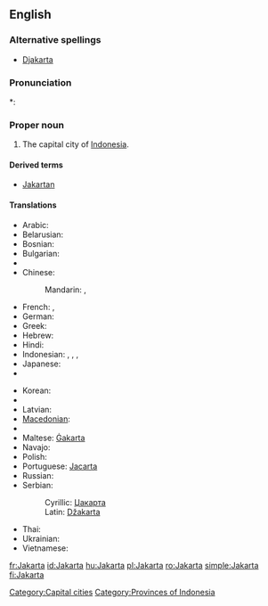 {{wikipedia}}
==English==

===Alternative spellings===
* [[Djakarta]]

===Pronunciation===
*: {{rhymes|ɑː(r)tə}}

===Proper noun===
{{en-proper noun}}

# The capital city of [[Indonesia]].

====Derived terms====
* [[Jakartan]]

====Translations====
{{trans-top|capital of Indonesia}}
* Arabic: {{t-|ar|جاكرتا|f|tr=jakarta}}
* Belarusian: {{t-|be|Джакарта|f|tr=Džakárta|xs=Belarusian}}
* Bosnian: {{t-|bs|Džakarta|f}}
* Bulgarian: {{t-|bg|Джакарта|f|tr=Džakárta}}
* {{trreq|Burmese}}
* Chinese:
*: Mandarin: {{t-|cmn|雅加達|sc=Hani}},  {{t-|cmn|雅加达|tr=Yǎjiādá|sc=Hani}}
* French: {{t+|fr|Jakarta}}, {{t-|fr|Djakarta}}
* German: {{t-|de|Jakarta|n}}
* Greek: {{t-|el|Τζακάρτα|tr=Tzakárta}}
* Hebrew: {{t|he|ג'קרטה}}
* Hindi: {{t|hi|जकार्ता|tr=jakārtā|xs=Hindi}}
* Indonesian: {{t+|id|Djakarta|xs=Indonesian}},  {{t|id|Sunda Kelapa|xs=Indonesian}},  {{t|id|Jayakarta|xs=Indonesian}},  {{t-|id|Batavia|xs=Indonesian}}
* Japanese: {{t-|ja|ジャカルタ|tr=Jakaruta}}
* {{trreq|Khmer}}
{{trans-mid}}
* Korean: {{t+|ko|자카르타|tr=Jakareuta|sc=Hang}}
* {{trreq|Lao}}
* Latvian: {{t|lv|Džakarta}}
* [[Macedonian]]: {{t-|mk|Џакарта|f|tr=Džakárta}}
* {{trreq|Malay}}
* Maltese: [[Ġakarta]]
* Navajo: {{tø|nv|Jakʼáta}}
* Polish: {{t+|pl|Dżakarta|f}}
* Portuguese: [[Jacarta]] {{f}}
* Russian: {{t-|ru|Джакарта|f|tr=Džakárta}}
* Serbian:
*: Cyrillic: [[Џакарта#Serbian|Џакарта]] {{f}}
*: Latin: [[Džakarta#Serbian|Džakarta]] {{f}}
* Thai: {{t|th|จาการ์ตา|tr=jaa-gaa-dtaa}}
* Ukrainian: {{t-|uk|Джакарта|f|tr=Džakárta|xs=Ukrainian}}
* Vietnamese: {{t-|vi|Jakarta|xs=Vietnamese}}
{{trans-bottom}}

[[Category:Capital cities]]
[[Category:Provinces of Indonesia]]

[[fr:Jakarta]]
[[id:Jakarta]]
[[hu:Jakarta]]
[[pl:Jakarta]]
[[ro:Jakarta]]
[[simple:Jakarta]]
[[fi:Jakarta]]